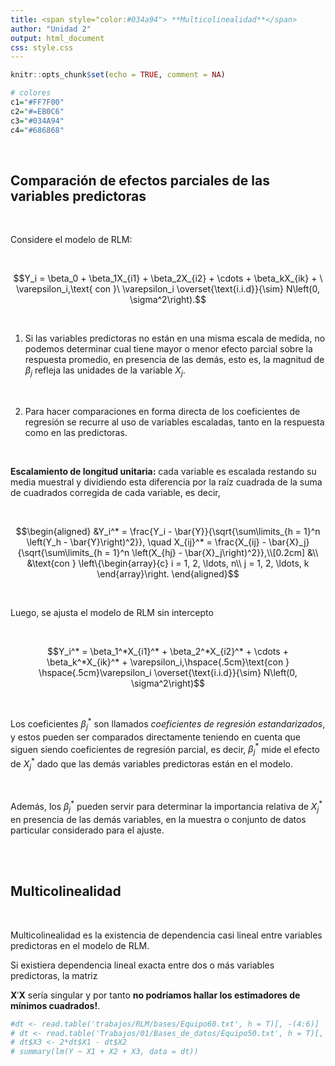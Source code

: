```yaml
---
title: <span style="color:#034a94"> **Multicolinealidad**</span>
author: "Unidad 2"
output: html_document
css: style.css
---
```


```r
knitr::opts_chunk$set(echo = TRUE, comment = NA)

# colores
c1="#FF7F00"
c2="#=EB0C6"
c3="#034A94"
c4="#686868"

```

</br>

## **Comparación de efectos parciales de las variables predictoras**

</br>

Considere el modelo de RLM:

</br>
<div class="content-box-blue">
$$Y_i = \beta_0 + \beta_1X_{i1} + \beta_2X_{i2} + \cdots + \beta_kX_{ik} + \ \varepsilon_i,\text{ con }\ \varepsilon_i \overset{\text{i.i.d}}{\sim} N\left(0, \sigma^2\right).$$
</div>

</br>

1. Si las variables predictoras no están en una misma escala de medida, no podemos determinar cual tiene mayor o menor efecto parcial sobre la respuesta promedio, en presencia de las demás, esto es, la magnitud de $\beta_j$ refleja las unidades de la variable $X_j$.

</br>

2. Para hacer comparaciones en forma directa de los coeficientes de regresión se recurre al uso de variables escaladas, tanto en la respuesta como en las predictoras.

</br>

**Escalamiento de longitud unitaria:** cada variable es escalada restando su media muestral y dividiendo esta diferencia por la raíz cuadrada de la suma de cuadrados corregida de cada variable, es decir,

</br>

$$\begin{aligned}
&Y_i^* = \frac{Y_i - \bar{Y}}{\sqrt{\sum\limits_{h = 1}^n \left(Y_h - \bar{Y}\right)^2}}, \quad X_{ij}^* = \frac{X_{ij} - \bar{X}_j}{\sqrt{\sum\limits_{h = 1}^n \left(X_{hj} - \bar{X}_j\right)^2}},\\[0.2cm]
&\\
&\text{con } \left\{\begin{array}{c}
i = 1, 2, \ldots, n\\
j = 1, 2, \ldots, k
\end{array}\right.
\end{aligned}$$

</br>

Luego, se ajusta el modelo de RLM sin intercepto

</br>

<div class="content-box-blue">
$$Y_i^* = \beta_1^*X_{i1}^* + \beta_2^*X_{i2}^* + \cdots + \beta_k^*X_{ik}^* + \varepsilon_i,\hspace{.5cm}\text{con } \hspace{.5cm}\varepsilon_i \overset{\text{i.i.d}}{\sim} N\left(0, \sigma^2\right)$$

</div>
</br>

Los coeficientes $\beta_j^*$ son llamados *coeficientes de regresión estandarizados*, y estos pueden ser comparados directamente teniendo en cuenta que siguen siendo coeficientes de regresión parcial, es decir, $\beta_j^*$ mide el efecto de $X_j^*$ dado que las demás variables predictoras están en el modelo.

</br>


Además, los $\beta_j^*$ pueden servir para determinar la importancia relativa de $X_j^*$ en presencia de las demás variables, en la muestra o conjunto de datos particular considerado para el ajuste.

</br></br>

## **Multicolinealidad**

</br>

Multicolinealidad es la existencia de dependencia casi lineal entre variables predictoras en el modelo de RLM.

Si existiera dependencia lineal exacta entre dos o más variables predictoras, la matriz 

$\boldsymbol{X}'\boldsymbol{X}$ sería singular y por tanto **no podríamos hallar los estimadores de mínimos cuadrados!**.

```r
#dt <- read.table('trabajos/RLM/bases/Equipo60.txt', h = T)[, -(4:6)]
# dt <- read.table('Trabajos/01/Bases_de_datos/Equipo50.txt', h = T)[, -(4:5)]
# dt$X3 <- 2*dt$X1 - dt$X2
# summary(lm(Y ~ X1 + X2 + X3, data = dt))
```

</br></br>





